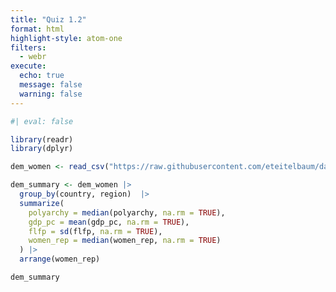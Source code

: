 ```yaml
---
title: "Quiz 1.2"
format: html
highlight-style: atom-one
filters:
  - webr
execute:
  echo: true
  message: false
  warning: false
---
```


```r
#| eval: false

library(readr)
library(dplyr)

dem_women <- read_csv("https://raw.githubusercontent.com/eteitelbaum/dataviz-summer-2023/main/modules/data/dem_women.csv")

dem_summary <- dem_women |> 
  group_by(country, region)  |> 
  summarize(
    polyarchy = median(polyarchy, na.rm = TRUE),
    gdp_pc = mean(gdp_pc, na.rm = TRUE), 
    flfp = sd(flfp, na.rm = TRUE), 
    women_rep = median(women_rep, na.rm = TRUE)
  ) |> 
  arrange(women_rep) 

dem_summary
```
